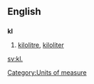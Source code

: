 ==English==
==={{abbreviation}}===
'''kl'''
# [[kilolitre]], [[kiloliter]]

[[Category:Units of measure]]

[[sv:kl.]]